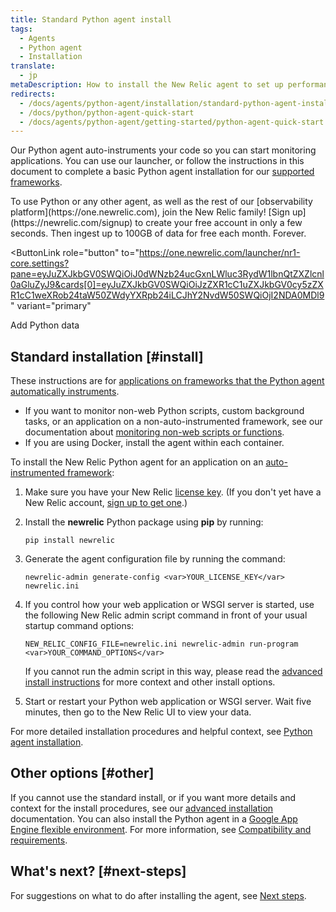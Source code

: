 ```yaml
---
title: Standard Python agent install
tags:
  - Agents
  - Python agent
  - Installation
translate:
  - jp
metaDescription: How to install the New Relic agent to set up performance monitoring for a Python application.
redirects:
  - /docs/agents/python-agent/installation/standard-python-agent-install
  - /docs/python/python-agent-quick-start
  - /docs/agents/python-agent/getting-started/python-agent-quick-start
---
```


Our Python agent auto-instruments your code so you can start monitoring applications. You can use our launcher, or follow the instructions in this document to complete a basic Python agent installation for our [supported frameworks](/docs/agents/python-agent/getting-started/instrumented-python-packages).

<Callout variant="tip">
  To use Python or any other agent, as well as the rest of our [observability platform](https://one.newrelic.com), join the New Relic family! [Sign up](https://newrelic.com/signup) to create your free account in only a few seconds. Then ingest up to 100GB of data for free each month. Forever.
</Callout>

<ButtonLink
  role="button"
  to="https://one.newrelic.com/launcher/nr1-core.settings?pane=eyJuZXJkbGV0SWQiOiJ0dWNzb24ucGxnLWluc3RydW1lbnQtZXZlcnl0aGluZyJ9&cards[0]=eyJuZXJkbGV0SWQiOiJzZXR1cC1uZXJkbGV0cy5zZXR1cC1weXRob24taW50ZWdyYXRpb24iLCJhY2NvdW50SWQiOjI2NDA0MDl9"
  variant="primary"
>
  Add Python data
</ButtonLink>

## Standard installation [#install]

These instructions are for [applications on frameworks that the Python agent automatically instruments](/docs/agents/python-agent/getting-started/instrumented-python-packages).

* If you want to monitor non-web Python scripts, custom background tasks, or an application on a non-auto-instrumented framework, see our documentation about [monitoring non-web scripts or functions](/docs/agents/python-agent/supported-features/python-background-tasks).
* If you are using Docker, install the agent within each container.

To install the New Relic Python agent for an application on an [auto-instrumented framework](/docs/agents/python-agent/getting-started/instrumented-python-packages):

1. Make sure you have your New Relic [license key](/docs/subscriptions/license-key). (If you don't yet have a New Relic account, [sign up to get one](https://newrelic.com/signup).)
2. Install the **newrelic** Python package using **pip** by running:

   ```
   pip install newrelic
   ```
3. Generate the agent configuration file by running the command:

   ```
   newrelic-admin generate-config <var>YOUR_LICENSE_KEY</var> newrelic.ini
   ```
4. If you control how your web application or WSGI server is started, use the following New Relic admin script command in front of your usual startup command options:

   ```
   NEW_RELIC_CONFIG_FILE=newrelic.ini newrelic-admin run-program <var>YOUR_COMMAND_OPTIONS</var>
   ```

   If you cannot run the admin script in this way, please read the [advanced install instructions](/docs/agents/python-agent/installation-configuration/python-agent-installation) for more context and other install options.
5. Start or restart your Python web application or WSGI server. Wait five minutes, then go to the New Relic UI to view your data.

For more detailed installation procedures and helpful context, see [Python agent installation](/docs/agents/python-agent/installation-configuration/python-agent-installation).

## Other options [#other]

If you cannot use the standard install, or if you want more details and context for the install procedures, see our [advanced installation](/docs/agents/python-agent/installation-configuration/python-agent-installation) documentation. You can also install the Python agent in a [Google App Engine flexible environment](/docs/agents/python-agent/hosting-services/install-new-relic-python-agent-gae-flexible-environment). For more information, see [Compatibility and requirements](/docs/agents/python-agent/getting-started/compatibility-requirements-python-agent).

## What's next? [#next-steps]

For suggestions on what to do after installing the agent, see [Next steps](/docs/agents/python-agent/installation-configuration/python-agent-installation#next-steps).
